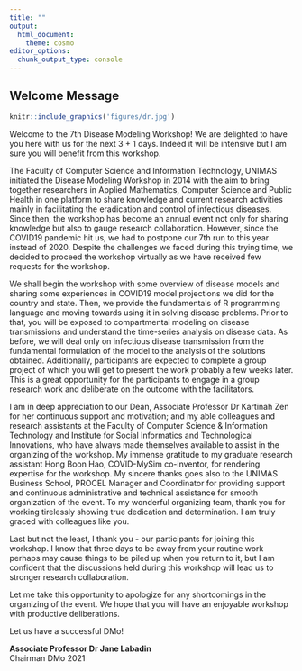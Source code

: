 ```yaml
---
title: ""
output:
  html_document:
    theme: cosmo
editor_options: 
  chunk_output_type: console
---
```

## Welcome Message

```r
knitr::include_graphics('figures/dr.jpg')
```

Welcome to the 7th Disease Modeling Workshop! We are delighted to have you here with us for the next 3 + 1 days. Indeed it will be intensive but I am sure you will benefit from this workshop. 

The Faculty of Computer Science and Information Technology, UNIMAS initiated the Disease Modeling Workshop in 2014 with the aim to bring together researchers in Applied Mathematics, Computer Science and Public Health in one platform to share knowledge and current research activities mainly in facilitating the eradication and control of infectious diseases. Since then, the workshop has become an annual event not only for sharing knowledge but also to gauge research collaboration.
However, since the COVID19 pandemic hit us, we had to postpone our 7th run to this year instead of 2020. Despite the challenges we faced during this trying time, we decided to proceed the workshop virtually as we have received few requests for the workshop.

We shall begin the workshop with some overview of disease models and sharing some experiences in COVID19 model projections we did for the country and state. Then, we provide the fundamentals of R programming language and moving towards using it in solving disease problems. Prior to that, you will be exposed to compartmental modeling on disease transmissions and understand the time-series analysis on disease data. As before, we will deal only on infectious disease transmission from the fundamental formulation of the model to the analysis of the solutions obtained. Additionally, participants are expected to complete a group project of which you will get to present the work probably a few weeks later. This is a great opportunity for the participants to engage in a group research work and deliberate on the outcome with the facilitators.

I am in deep appreciation to our Dean, Associate Professor Dr Kartinah Zen for her continuous support and motivation; and my able colleagues and research assistants at the Faculty of Computer Science & Information Technology and Institute for Social Informatics and Technological Innovations, who have always made themselves available to assist in the organizing of the workshop. My immense gratitude to my graduate research assistant Hong Boon Hao, COVID-MySim co-inventor, for rendering expertise for the workshop. My sincere thanks goes also to the UNIMAS Business School, PROCEL Manager and Coordinator for providing support and continuous administrative and technical assistance for smooth organization of the event. To my wonderful organizing team, thank you for working tirelessly showing true dedication and determination. I am truly graced with colleagues like you.

Last but not the least, I thank you - our participants for joining this workshop. I know that three days to be away from your routine work perhaps may cause things to be piled up when you return to it, but I am confident that the discussions held during this workshop will lead us to stronger research collaboration.

Let me take this opportunity to apologize for any shortcomings in the organizing of the event. We hope that you will have an enjoyable workshop with productive deliberations. 


Let us have a successful DMo!

**Associate Professor Dr Jane Labadin**  
Chairman DMo 2021
